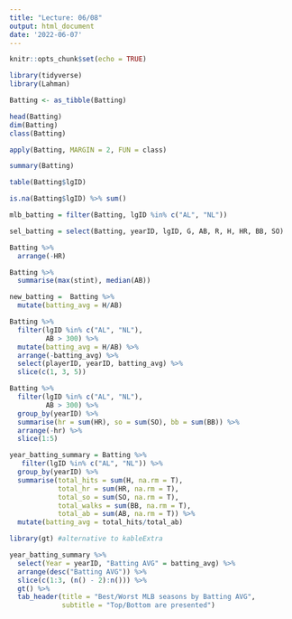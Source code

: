 ```yaml
---
title: "Lecture: 06/08"
output: html_document
date: '2022-06-07'
---
```


```r
knitr::opts_chunk$set(echo = TRUE)
```

```r
library(tidyverse)
library(Lahman)
```

```r
Batting <- as_tibble(Batting)

head(Batting)
dim(Batting)
class(Batting)

apply(Batting, MARGIN = 2, FUN = class)
```

```r
summary(Batting)

table(Batting$lgID)

is.na(Batting$lgID) %>% sum()
```

```r
mlb_batting = filter(Batting, lgID %in% c("AL", "NL"))
```

```r
sel_batting = select(Batting, yearID, lgID, G, AB, R, H, HR, BB, SO)
```

```r
Batting %>%
  arrange(-HR)

Batting %>%
  summarise(max(stint), median(AB))

new_batting =  Batting %>%
  mutate(batting_avg = H/AB)
```

```r
Batting %>%
  filter(lgID %in% c("AL", "NL"), 
         AB > 300) %>%
  mutate(batting_avg = H/AB) %>%
  arrange(-batting_avg) %>%
  select(playerID, yearID, batting_avg) %>%
  slice(c(1, 3, 5))

Batting %>%
  filter(lgID %in% c("AL", "NL"), 
         AB > 300) %>%
  group_by(yearID) %>%
  summarise(hr = sum(HR), so = sum(SO), bb = sum(BB)) %>%
  arrange(-hr) %>%
  slice(1:5)
```

```r
year_batting_summary = Batting %>%
   filter(lgID %in% c("AL", "NL")) %>%
  group_by(yearID) %>%
  summarise(total_hits = sum(H, na.rm = T),
            total_hr = sum(HR, na.rm = T),
            total_so = sum(SO, na.rm = T),
            total_walks = sum(BB, na.rm = T),
            total_ab = sum(AB, na.rm = T)) %>%
  mutate(batting_avg = total_hits/total_ab)
```

```r
library(gt) #alternative to kableExtra

year_batting_summary %>%
  select(Year = yearID, "Batting AVG" = batting_avg) %>%
  arrange(desc("Batting AVG")) %>%
  slice(c(1:3, (n() - 2):n())) %>%
  gt() %>%
  tab_header(title = "Best/Worst MLB seasons by Batting AVG",
             subtitle = "Top/Bottom are presented")
```






















